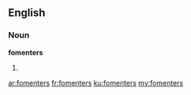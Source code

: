 ==English==

===Noun===
'''fomenters'''

# {{plural of|fomenter}}

[[ar:fomenters]]
[[fr:fomenters]]
[[ku:fomenters]]
[[my:fomenters]]